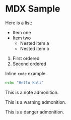 

# MDX Sample

Here is a list:

- Item one
- Item two
  - Nested item a
  - Nested item b

1. First ordered
2. Second ordered

Inline `code` example.

```bash
echo "Hello Kali"
```

<div className="admonition admonition-note">
  <p>This is a note admonition.</p>
</div>

<div className="admonition admonition-warning">
  <p>This is a warning admonition.</p>
</div>

<div className="admonition admonition-danger">
  <p>This is a danger admonition.</p>
</div>

